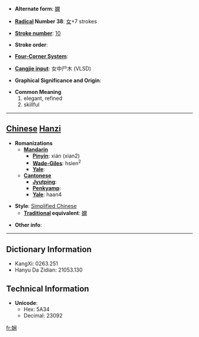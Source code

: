 * '''Alternate form''': [[嫻]]

* '''[[Wiktionary:Chinese radical index| Radical]] Number 38''': [[Wiktionary:Chinese radical index 女|女]]+7 strokes

* '''[[Wiktionary:Chinese total strokes index|Stroke number]]''': [[Wiktionary:Chinese total strokes index 10|10]]

* '''Stroke order''': 

* '''[[Wiktionary:Chinese four corner index|Four-Corner System]]''': 

* '''[[Wiktionary:Chinese Cangjie index|Cangjie input]]''': 女中尸木 (VLSD)

* '''Graphical Significance and Origin''': 

* '''Common Meaning'''
*#elegant, refined
*# skillful


----

== [[Chinese]] [[Hanzi]] ==

* '''Romanizations'''
** '''[[Mandarin]]'''
*** '''[[Pinyin]]''': xián (xian2)
*** '''[[Wade-Giles]]''': hsien<sup>2</sup>
*** '''[[Yale]]''': 
** '''[[Cantonese]]'''
*** '''[[Jyutping]]''':
*** '''[[Penkyamp]]''': 
*** '''[[Yale]]''': haan4

* '''Style''': [[Simplified Chinese]] 
** '''[[Traditional Chinese|Traditional]] equivalent''': [[嫻]]

* '''Other info''': 

----

== Dictionary Information ==

* KangXi: 0263.251
* Hanyu Da Zidian: 21053.130

== Technical Information ==

* '''Unicode''':
** Hex: 5A34
** Decimal: 23092

[[fr:娴]]